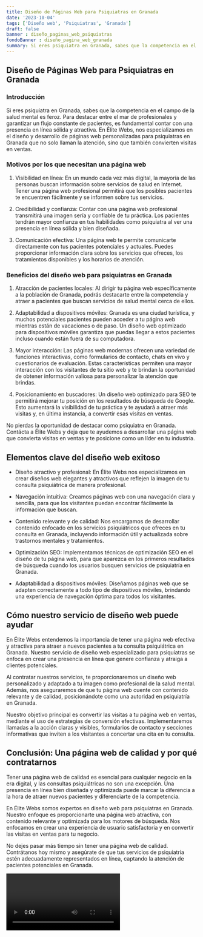 ```yaml
---
title: Diseño de Páginas Web para Psiquiatras en Granada
date: '2023-10-04'
tags: ['Diseño web', 'Psiquiatras', 'Granada']
draft: false
banner : diseño_paginas_web_psiquiatras
fondoBanner : diseño_pagina_web_granada
summary: Si eres psiquiatra en Granada, sabes que la competencia en el campo de la salud mental es feroz. Para destacar entre el mar de profesionales y garantizar un flujo constante de pacientes, es fundamental contar con una presencia en línea sólida y atractiva. En Élite Webs, nos especializamos en el diseño y desarrollo de páginas web personalizadas para psiquiatras en Granada que no solo llaman la atención, sino que también convierten visitas en ventas.
---
```


## Diseño de Páginas Web para Psiquiatras en Granada

### Introducción

Si eres psiquiatra en Granada, sabes que la competencia en el campo de la salud mental es feroz. Para destacar entre el mar de profesionales y garantizar un flujo constante de pacientes, es fundamental contar con una presencia en línea sólida y atractiva. En Élite Webs, nos especializamos en el diseño y desarrollo de páginas web personalizadas para psiquiatras en Granada que no solo llaman la atención, sino que también convierten visitas en ventas.

### Motivos por los que necesitan una página web

1. Visibilidad en línea: En un mundo cada vez más digital, la mayoría de las personas buscan información sobre servicios de salud en Internet. Tener una página web profesional permitirá que los posibles pacientes te encuentren fácilmente y se informen sobre tus servicios.

2. Credibilidad y confianza: Contar con una página web profesional transmitirá una imagen sería y confiable de tu práctica. Los pacientes tendrán mayor confianza en tus habilidades como psiquiatra al ver una presencia en línea sólida y bien diseñada.

3. Comunicación efectiva: Una página web te permite comunicarte directamente con tus pacientes potenciales y actuales. Puedes proporcionar información clara sobre los servicios que ofreces, los tratamientos disponibles y los horarios de atención.

### Beneficios del diseño web para psiquiatras en Granada

1. Atracción de pacientes locales: Al dirigir tu página web específicamente a la población de Granada, podrás destacarte entre la competencia y atraer a pacientes que buscan servicios de salud mental cerca de ellos.

2. Adaptabilidad a dispositivos móviles: Granada es una ciudad turística, y muchos potenciales pacientes pueden acceder a tu página web mientras están de vacaciones o de paso. Un diseño web optimizado para dispositivos móviles garantiza que puedas llegar a estos pacientes incluso cuando están fuera de su computadora.

3. Mayor interacción: Las páginas web modernas ofrecen una variedad de funciones interactivas, como formularios de contacto, chats en vivo y cuestionarios de evaluación. Estas características permiten una mayor interacción con los visitantes de tu sitio web y te brindan la oportunidad de obtener información valiosa para personalizar la atención que brindas.

4. Posicionamiento en buscadores: Un diseño web optimizado para SEO te permitirá mejorar tu posición en los resultados de búsqueda de Google. Esto aumentará la visibilidad de tu práctica y te ayudará a atraer más visitas y, en última instancia, a convertir esas visitas en ventas.

No pierdas la oportunidad de destacar como psiquiatra en Granada. Contácta a Élite Webs y deja que te ayudemos a desarrollar una página web que convierta visitas en ventas y te posicione como un líder en tu industria.

<GifSeo />

<Cta />

## Elementos clave del diseño web exitoso

- Diseño atractivo y profesional: En Élite Webs nos especializamos en crear diseños web elegantes y atractivos que reflejen la imagen de tu consulta psiquiátrica de manera profesional.

- Navegación intuitiva: Creamos páginas web con una navegación clara y sencilla, para que los visitantes puedan encontrar fácilmente la información que buscan.

- Contenido relevante y de calidad: Nos encargamos de desarrollar contenido enfocado en los servicios psiquiátricos que ofreces en tu consulta en Granada, incluyendo información útil y actualizada sobre trastornos mentales y tratamientos.

- Optimización SEO: Implementamos técnicas de optimización SEO en el diseño de tu página web, para que aparezca en los primeros resultados de búsqueda cuando los usuarios busquen servicios de psiquiatría en Granada.

- Adaptabilidad a dispositivos móviles: Diseñamos páginas web que se adapten correctamente a todo tipo de dispositivos móviles, brindando una experiencia de navegación óptima para todos los visitantes.

## Cómo nuestro servicio de diseño web puede ayudar

En Élite Webs entendemos la importancia de tener una página web efectiva y atractiva para atraer a nuevos pacientes a tu consulta psiquiátrica en Granada. Nuestro servicio de diseño web especializado para psiquiatras se enfoca en crear una presencia en línea que genere confianza y atraiga a clientes potenciales.

Al contratar nuestros servicios, te proporcionaremos un diseño web personalizado y adaptado a tu imagen como profesional de la salud mental. Además, nos aseguraremos de que tu página web cuente con contenido relevante y de calidad, posicionándote como una autoridad en psiquiatría en Granada.

Nuestro objetivo principal es convertir las visitas a tu página web en ventas, mediante el uso de estrategias de conversión efectivas. Implementaremos llamadas a la acción claras y visibles, formularios de contacto y secciones informativas que inviten a los visitantes a concertar una cita en tu consulta.

## Conclusión: Una página web de calidad y por qué contratarnos

Tener una página web de calidad es esencial para cualquier negocio en la era digital, y las consultas psiquiátricas no son una excepción. Una presencia en línea bien diseñada y optimizada puede marcar la diferencia a la hora de atraer nuevos pacientes y diferenciarte de la competencia.

En Élite Webs somos expertos en diseño web para psiquiatras en Granada. Nuestro enfoque es proporcionarte una página web atractiva, con contenido relevante y optimizada para los motores de búsqueda. Nos enfocamos en crear una experiencia de usuario satisfactoria y en convertir las visitas en ventas para tu negocio.

No dejes pasar más tiempo sin tener una página web de calidad. Contrátanos hoy mismo y asegúrate de que tus servicios de psiquiatría estén adecuadamente representados en línea, captando la atención de pacientes potenciales en Granada.

<Video />

<CtaBot job='Psiquiatras' city='Granada'/>

<Gmaps query='Granada+españa+maps' />